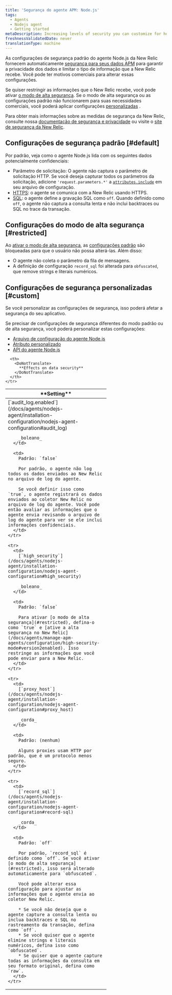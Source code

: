 ```yaml
---
title: 'Segurança do agente APM: Node.js'
tags:
  - Agents
  - Nodejs agent
  - Getting started
metaDescription: Increasing levels of security you can customize for how your New Relic Node.js agent sends data to New Relic.
freshnessValidatedDate: never
translationType: machine
---
```


As configurações de segurança padrão do agente Node.js da New Relic fornecem automaticamente [segurança para seus dados APM](/docs/using-new-relic/new-relic-security/security/apm-agent-data-security) para garantir a privacidade dos dados e limitar o tipo de informação que a New Relic recebe. Você pode ter motivos comerciais para alterar essas configurações.

Se quiser restringir as informações que o New Relic recebe, você pode ativar [o modo de alta segurança](#restricted). Se o modo de alta segurança ou as configurações padrão não funcionarem para suas necessidades comerciais, você poderá aplicar configurações [personalizadas](#custom) .

Para obter mais informações sobre as medidas de segurança da New Relic, consulte nossa [documentação de segurança e privacidade](/docs/using-new-relic/new-relic-security/security/security-matters-data-privacy-new-relic) ou visite o [site de segurança da New Relic](https://newrelic.com/security).

## Configurações de segurança padrão [#default]

Por padrão, veja como o agente Node.js lida com os seguintes dados potencialmente confidenciais:

* Parâmetro de solicitação: O agente não captura o parâmetro de solicitação HTTP. Se você deseja capturar todos os parâmetros da solicitação, adicione `'request.parameters.*'` a [`attributes.include`](/docs/agents/nodejs-agent/attributes/nodejs-agent-attributes#cfg-attributes-include) em seu arquivo de configuração.
* [HTTPS](/docs/agents/nodejs-agent/installation-configuration/nodejs-agent-configuration#ssl): o agente se comunica com a New Relic usando HTTPS.
* [SQL](/docs/agents/nodejs-agent/installation-configuration/nodejs-agent-configuration#record-sql): o agente define a gravação SQL como `off`. Quando definido como `off`, o agente não captura a consulta lenta e não inclui backtraces ou SQL no trace da transação.

## Configurações do modo de alta segurança [#restricted]

Ao [ativar o modo de alta segurança](/docs/agents/nodejs-agent/installation-configuration/nodejs-agent-configuration#high_security), as [configurações padrão](#default) são bloqueadas para que o usuário não possa alterá-las. Além disso:

* O agente não coleta o parâmetro da fila de mensagens.
* A definição de configuração `record_sql` foi alterada para `obfuscated`, que remove strings e literais numéricos.

## Configurações de segurança personalizadas [#custom]

<Callout variant="caution">
  Se você personalizar as configurações de segurança, isso poderá afetar a segurança do seu aplicativo.
</Callout>

Se precisar de configurações de segurança diferentes do modo padrão ou de alta segurança, você poderá personalizar estas configurações:

* [Arquivo de configuração do agente Node.js](/docs/agents/nodejs-agent/installation-configuration/nodejs-agent-configuration)
* [Atributo personalizado](/docs/agents/nodejs-agent/api-guides/nodejs-agent-api#add-custom-param)
* [API do agente Node.js](/docs/agents/nodejs-agent/api-guides/guide-using-nodejs-agent-api)

<table>
  <thead>
    <tr>
      <th width="300px">
        <DoNotTranslate>
          **Setting**
        </DoNotTranslate>
      </th>

      <th>
        <DoNotTranslate>
          **Effects on data security**
        </DoNotTranslate>
      </th>
    </tr>
  </thead>

  <tbody>
    <tr>
      <td>
        [`audit_log.enabled`](/docs/agents/nodejs-agent/installation-configuration/nodejs-agent-configuration#audit_log)

        _boleano_
      </td>

      <td>
        Padrão: `false`

        Por padrão, o agente não log todos os dados enviados ao New Relic no arquivo de log do agente.

        Se você definir isso como `true`, o agente registrará os dados enviados ao coletor New Relic no arquivo de log do agente. Você pode então avaliar as informações que o agente envia revisando o arquivo de log do agente para ver se ele inclui informações confidenciais.
      </td>
    </tr>

    <tr>
      <td>
        [`high_security`](/docs/agents/nodejs-agent/installation-configuration/nodejs-agent-configuration#high_security)

        _boleano_
      </td>

      <td>
        Padrão: `false`

        Para ativar [o modo de alta segurança](#restricted), defina-o como `true` e [ative a alta segurança no New Relic](/docs/agents/manage-apm-agents/configuration/high-security-mode#version2enabled). Isso restringe as informações que você pode enviar para a New Relic.
      </td>
    </tr>

    <tr>
      <td>
        [`proxy_host`](/docs/agents/nodejs-agent/installation-configuration/nodejs-agent-configuration#proxy_host)

        _corda_
      </td>

      <td>
        Padrão: (nenhum)

        Alguns proxies usam HTTP por padrão, que é um protocolo menos seguro.
      </td>
    </tr>

    <tr>
      <td>
        [`record_sql`](/docs/agents/nodejs-agent/installation-configuration/nodejs-agent-configuration#record-sql)

        _corda_
      </td>

      <td>
        Padrão: `off`

        Por padrão, `record_sql` é definido como `off`. Se você ativar [o modo de alta segurança](#restricted), isso será alterado automaticamente para `obfuscated`.

        Você pode alterar essa configuração para ajustar as informações que o agente envia ao coletor New Relic.

        * Se você não deseja que o agente capture a consulta lenta ou inclua backtraces e SQL no rastreamento da transação, defina como `off`.
        * Se você quiser que o agente elimine strings e literais numéricos, defina isso como `obfuscated`.
        * Se quiser que o agente capture todas as informações da consulta em seu formato original, defina como `raw`.
      </td>
    </tr>
  </tbody>
</table>